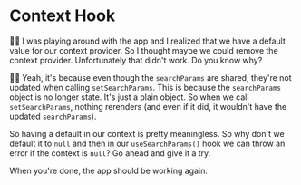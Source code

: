 # Context Hook

🧝‍♂️ I was playing around with the app and I realized that we have a default value
for our context provider. So I thought maybe we could remove the context
provider. Unfortunately that didn't work. Do you know why?

👨‍💼 Yeah, it's because even though the `searchParams` are shared, they're not
updated when calling `setSearchParams`. This is because the `searchParams`
object is no longer state. It's just a plain object. So when we call
`setSearchParams`, nothing rerenders (and even if it did, it wouldn't have
the updated `searchParams`).

So having a default in our context is pretty meaningless. So why don't we
default it to `null` and then in our `useSearchParams()` hook we can throw an
error if the context is `null`? Go ahead and give it a try.

When you're done, the app should be working again.

